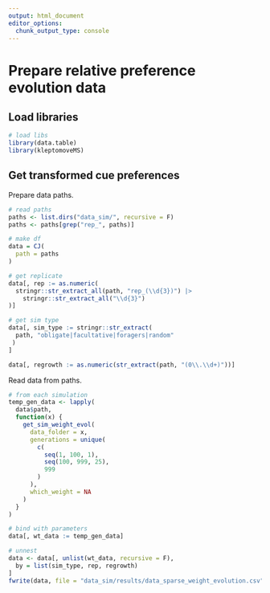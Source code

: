 ```yaml
---
output: html_document
editor_options:
  chunk_output_type: console
---
```


# Prepare relative preference evolution data

## Load libraries

```r
# load libs
library(data.table)
library(kleptomoveMS)
```

## Get transformed cue preferences

Prepare data paths.

```r
# read paths
paths <- list.dirs("data_sim/", recursive = F)
paths <- paths[grep("rep_", paths)]

# make df
data = CJ(
  path = paths
)

# get replicate
data[, rep := as.numeric(
  stringr::str_extract_all(path, "rep_(\\d{3})") |> 
    stringr::str_extract_all("\\d{3}")
)]

# get sim type
data[, sim_type := stringr::str_extract(
  path, "obligate|facultative|foragers|random"
 ) 
]

data[, regrowth := as.numeric(str_extract(path, "(0\\.\\d+)"))]
```

Read data from paths.

```r
# from each simulation
temp_gen_data <- lapply(
  data$path,
  function(x) {
    get_sim_weight_evol(
      data_folder = x,
      generations = unique(
        c(
          seq(1, 100, 1), 
          seq(100, 999, 25), 
          999
        )
      ),
      which_weight = NA
    )
  }
)
```

```r
# bind with parameters
data[, wt_data := temp_gen_data]

# unnest
data <- data[, unlist(wt_data, recursive = F),
  by = list(sim_type, rep, regrowth)
]
fwrite(data, file = "data_sim/results/data_sparse_weight_evolution.csv")
```
